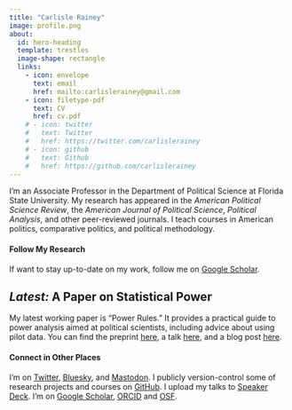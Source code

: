 ```yaml
---
title: "Carlisle Rainey"
image: profile.png
about:
  id: hero-heading
  template: trestles
  image-shape: rectangle
  links:
    - icon: envelope
      text: email
      href: mailto:carlislerainey@gmail.com
    - icon: filetype-pdf
      text: CV
      href: cv.pdf
    # - icon: twitter
    #   text: Twitter
    #   href: https://twitter.com/carlislerainey
    # - icon: github
    #   text: Github
    #   href: https://github.com/carlislerainey
---
```


:::: {#hero-heading}
I'm an Associate Professor in the Department of Political Science at Florida State University. My research has appeared in the *American Political Science Review*, the *American Journal of Political Science*, *Political Analysis*, and other peer-reviewed journals. I teach courses in American politics, comparative politics, and political methodology.

#### Follow My Research

If want to stay up-to-date on my work, follow me on [Google Scholar](https://scholar.google.com/citations?user=otXLf3wAAAAJ&hl=en).

::: callout-tip
## *Latest:* A Paper on Statistical Power

My latest working paper is "Power Rules." It provides a practical guide to power analysis aimed at political scientists, including advice about using pilot data. You can find the preprint [here](https://osf.io/preprints/osf/5am9q), a talk [here](/talks/2024-10-01-power-rules-uga/), and a blog post [here](/blog/2024-06-10-pilot-power-example/).
:::

#### Connect in Other Places

I'm on [Twitter](https://twitter.com/carlislerainey), [Bluesky](https://bsky.app/profile/carlislerainey.bsky.social), and [Mastodon](https://sciences.social/@CarlisleRainey). I publicly version-control some of research projects and courses on [GitHub](https://github.com/carlislerainey). I upload my talks to [Speaker Deck](https://speakerdeck.com/carlislerainey). I'm on [Google Scholar](https://scholar.google.com/citations?user=otXLf3wAAAAJ&hl=en), [ORCID](https://orcid.org/0000-0002-8728-4696) and [OSF](https://osf.io/ewbyc/).
::::
